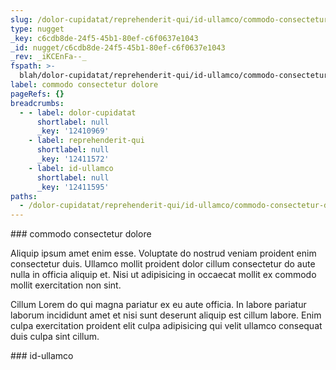 ```yaml
---
slug: /dolor-cupidatat/reprehenderit-qui/id-ullamco/commodo-consectetur-dolore
type: nugget
_key: c6cdb8de-24f5-45b1-80ef-c6f0637e1043
_id: nugget/c6cdb8de-24f5-45b1-80ef-c6f0637e1043
_rev: _iKCEnFa--_
fspath: >-
  blah/dolor-cupidatat/reprehenderit-qui/id-ullamco/commodo-consectetur-dolore.md
label: commodo consectetur dolore
pageRefs: {}
breadcrumbs:
  - - label: dolor-cupidatat
      shortlabel: null
      _key: '12410969'
    - label: reprehenderit-qui
      shortlabel: null
      _key: '12411572'
    - label: id-ullamco
      shortlabel: null
      _key: '12411595'
paths:
  - /dolor-cupidatat/reprehenderit-qui/id-ullamco/commodo-consectetur-dolore
---
```


<NuggetArea>
<Nugget slug="/dolor-cupidatat/reprehenderit-qui/id-ullamco/commodo-consectetur-dolore" type="nugget" _key="c6cdb8de-24f5-45b1-80ef-c6f0637e1043" _id="nugget/c6cdb8de-24f5-45b1-80ef-c6f0637e1043" _rev="_iKCEnFa--_" fspath="blah/dolor-cupidatat/reprehenderit-qui/id-ullamco/commodo-consectetur-dolore.md" label="commodo consectetur dolore" paths="/dolor-cupidatat/reprehenderit-qui/id-ullamco/commodo-consectetur-dolore">
<NuggetBody>
### commodo consectetur dolore

Aliquip ipsum amet enim esse. Voluptate do nostrud veniam proident enim consectetur duis. Ullamco mollit proident dolor cillum consectetur do aute nulla in officia aliquip et. Nisi ut adipisicing in occaecat mollit ex commodo mollit exercitation non sint.

Cillum Lorem do qui magna pariatur ex eu aute officia. In labore pariatur laborum incididunt amet et nisi sunt deserunt aliquip est cillum labore. Enim culpa exercitation proident elit culpa adipisicing qui velit ullamco consequat duis culpa sint cillum.

</NuggetBody>
<Breadcrumbs>
<Crumbs>
<Crumb _key="12410969" label="dolor-cupidatat" /><Crumb _key="12411572" label="reprehenderit-qui" /><Crumb _key="12411595" label="id-ullamco" />
</Crumbs>
</Breadcrumbs>
</Nugget>

<NuggetsInbound>
</NuggetsInbound>
<NuggetsOutbound>
</NuggetsOutbound>
</NuggetArea>
<PassagesInbound>
<Passage direction="inbound" type="passage" _key="12411595" _id="passage/12411595" _rev="_iKCEnFW--A" label="id-ullamco" passage="id-ullamco" fspath="blah/dolor-cupidatat/reprehenderit-qui/id-ullamco" paths="/dolor-cupidatat/reprehenderit-qui/id-ullamco" slug="/dolor-cupidatat/reprehenderit-qui/id-ullamco">
<NuggetBody>
### id-ullamco

</NuggetBody>
<Breadcrumbs>
<Crumbs>
<Crumb _key="12410969" label="dolor-cupidatat" /><Crumb _key="12411572" label="reprehenderit-qui" />
</Crumbs>
</Breadcrumbs>
</Passage>

</PassagesInbound>
<PassagesOutbound>
</PassagesOutbound>